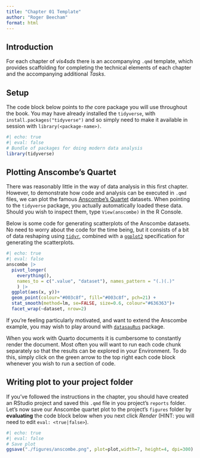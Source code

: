 ```yaml
---
title: "Chapter 01 Template"
author: "Roger Beecham"
format: html
---
```


## Introduction

For each chapter of *vis4sds* there is an accompanying `.qmd` template, which provides scaffolding for completing the technical elements of each chapter and the accompanying additional *Tasks*.

## Setup

The code block below points to *the* core package you will use throughout the book. You may have already installed the `tidyverse`, with `install.packages("tidyverse")` and so simply need to make it available in session with `library(<package-name>)`.

```r
#| echo: true
#| eval: false
# Bundle of packages for doing modern data analysis
library(tidyverse)
```

## Plotting Anscombe's Quartet

There was reasonably little in the way of data analysis in this first chapter. However, to demonstrate how code and analysis can be executed in `.qmd` files, we can plot the famous [Anscombe's Quartet](https://en.wikipedia.org/wiki/Anscombe%27s_quartet) datasets. When pointing to the `tidyverse` package, you actually automatically loaded these data. Should you wish to inspect them, type `View(anscombe)` in the R Console.

Below is some code for generating scatterplots of the Anscombe datasets. No need to worry about the code for the time being, but it consists of a bit of data reshaping using [`tidyr`](https://tidyr.tidyverse.org/), combined with a [`ggplot2`](https://ggplot2.tidyverse.org/) specification for generating the scatterplots.

```r
#| echo: true
#| eval: false
anscombe |> 
  pivot_longer(
    everything(),
    names_to = c(".value", "dataset"), names_pattern = "(.)(.)"
    ) |>
  ggplot(aes(x, y))+
  geom_point(colour="#003c8f", fill="#003c8f", pch=21) +
  stat_smooth(method=lm, se=FALSE, size=0.6, colour="#636363")+
  facet_wrap(~dataset, nrow=2)
```

If you're feeling particularly motivated, and want to extend the Anscombe example, you may wish to play around with [`datasauRus`](https://itsalocke.com/datasaurus/) package.

When you work with Quarto documents it is cumbersome to constantly render the document. Most often you will want to run each code chunk separately so that the results can be explored in your Environment. To do this, simply click on the green arrow to the top right each code block whenever you wish to run a section of code.

## Writing plot to your project folder

If you've followed the instructions in the chapter, you should have created an RStudio project and saved this `.qmd` file in you project's `reports` folder. Let's now save our Anscombe quartet plot to the project's `figures` folder by **evaluating** the code block below when you next click *Render* (HINT: you will need to edit `eval: <true|false>`).

```r
#| echo: true
#| eval: false
# Save plot
ggsave("./figures/anscombe.png", plot=plot,width=7, height=4, dpi=300)
```
